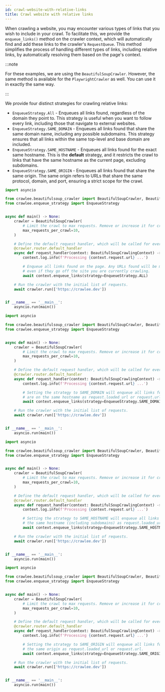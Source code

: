 ```yaml
---
id: crawl-website-with-relative-links
title: Crawl website with relative links
---
```



When crawling a website, you may encounter various types of links that you wish to include in your crawl. To facilitate this, we provide the `enqueue_links()` method on the crawler context, which will automatically find and add these links to the crawler's `RequestQueue`. This method simplifies the process of handling different types of links, including relative links, by automatically resolving them based on the page's context.

:::note

For these examples, we are using the <ApiLink to="class/BeautifulSoupCrawler">`BeautifulSoupCrawler`</ApiLink>. However, the same method is available for the <ApiLink to="class/PlaywrightCrawler">`PlaywrightCrawler`</ApiLink> as well. You can use it in exactly the same way.

:::

We provide four distinct strategies for crawling relative links:

- `EnqueueStrategy.All` - Enqueues all links found, regardless of the domain they point to. This strategy is useful when you want to follow every link, including those that navigate to external websites.
- `EnqueueStrategy.SAME_DOMAIN` - Enqueues all links found that share the same domain name, including any possible subdomains. This strategy ensures that all links within the same top-level and base domain are included.
- `EnqueueStrategy.SAME_HOSTNAME` - Enqueues all links found for the exact same hostname. This is the **default** strategy, and it restricts the crawl to links that have the same hostname as the current page, excluding subdomains.
- `EnqueueStrategy.SAME_ORIGIN` - Enqueues all links found that share the same origin. The same origin refers to URLs that share the same protocol, domain, and port, ensuring a strict scope for the crawl.

<Tabs groupId="main">
<TabItem value="all_links" label="All links">

```python
import asyncio

from crawlee.beautifulsoup_crawler import BeautifulSoupCrawler, BeautifulSoupCrawlingContext
from crawlee.enqueue_strategy import EnqueueStrategy


async def main() -> None:
    crawler = BeautifulSoupCrawler(
        # Limit the crawl to max requests. Remove or increase it for crawling all links.
        max_requests_per_crawl=10,
    )

    # Define the default request handler, which will be called for every request.
    @crawler.router.default_handler
    async def request_handler(context: BeautifulSoupCrawlingContext) -> None:
        context.log.info(f'Processing {context.request.url} ...')

        # Enqueue all links found on the page. Any URLs found will be matched by this strategy,
        # even if they go off the site you are currently crawling.
        await context.enqueue_links(strategy=EnqueueStrategy.ALL)

    # Run the crawler with the initial list of requests.
    await crawler.run(['https://crawlee.dev'])


if __name__ == '__main__':
    asyncio.run(main())
```

</TabItem>
<TabItem value="same_domain" label="Same domain">

```python
import asyncio

from crawlee.beautifulsoup_crawler import BeautifulSoupCrawler, BeautifulSoupCrawlingContext
from crawlee.enqueue_strategy import EnqueueStrategy


async def main() -> None:
    crawler = BeautifulSoupCrawler(
        # Limit the crawl to max requests. Remove or increase it for crawling all links.
        max_requests_per_crawl=10,
    )

    # Define the default request handler, which will be called for every request.
    @crawler.router.default_handler
    async def request_handler(context: BeautifulSoupCrawlingContext) -> None:
        context.log.info(f'Processing {context.request.url} ...')

        # Setting the strategy to SAME_DOMAIN will enqueue all links found that
        # are on the same hostname as request.loaded_url or request.url.
        await context.enqueue_links(strategy=EnqueueStrategy.SAME_DOMAIN)

    # Run the crawler with the initial list of requests.
    await crawler.run(['https://crawlee.dev'])


if __name__ == '__main__':
    asyncio.run(main())
```

</TabItem>
<TabItem value="same_hostname" label="Same hostname">

```python
import asyncio

from crawlee.beautifulsoup_crawler import BeautifulSoupCrawler, BeautifulSoupCrawlingContext
from crawlee.enqueue_strategy import EnqueueStrategy


async def main() -> None:
    crawler = BeautifulSoupCrawler(
        # Limit the crawl to max requests. Remove or increase it for crawling all links.
        max_requests_per_crawl=10,
    )

    # Define the default request handler, which will be called for every request.
    @crawler.router.default_handler
    async def request_handler(context: BeautifulSoupCrawlingContext) -> None:
        context.log.info(f'Processing {context.request.url} ...')

        # Setting the strategy to SAME_HOSTNAME will enqueue all links found that are on
        # the same hostname (including subdomains) as request.loaded_url or request.url.
        await context.enqueue_links(strategy=EnqueueStrategy.SAME_HOSTNAME)

    # Run the crawler with the initial list of requests.
    await crawler.run(['https://crawlee.dev'])


if __name__ == '__main__':
    asyncio.run(main())
```

</TabItem>
<TabItem value="same_origin" label="Same origin">

```python
import asyncio

from crawlee.beautifulsoup_crawler import BeautifulSoupCrawler, BeautifulSoupCrawlingContext
from crawlee.enqueue_strategy import EnqueueStrategy


async def main() -> None:
    crawler = BeautifulSoupCrawler(
        # Limit the crawl to max requests. Remove or increase it for crawling all links.
        max_requests_per_crawl=10,
    )

    # Define the default request handler, which will be called for every request.
    @crawler.router.default_handler
    async def request_handler(context: BeautifulSoupCrawlingContext) -> None:
        context.log.info(f'Processing {context.request.url} ...')

        # Setting the strategy to SAME_ORIGIN will enqueue all links found that are on
        # the same origin as request.loaded_url or request.url.
        await context.enqueue_links(strategy=EnqueueStrategy.SAME_ORIGIN)

    # Run the crawler with the initial list of requests.
    await crawler.run(['https://crawlee.dev'])


if __name__ == '__main__':
    asyncio.run(main())
```

</TabItem>
</Tabs>
